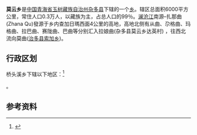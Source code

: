 {{中国乡级行政区|63/27/22/205/000}}
'''莫云乡'''是[[中华人民共和国|中国]][[青海省|青海省]][[玉树藏族自治州|玉树藏族自治州]][[杂多县|杂多县]]下辖的一个[[乡_(中华人民共和国)|乡]]。辖区总面积6000平方公里，常住人口0.3万人，以藏族为主，占总人口的99％。[[澜沧江|澜沧江]]南源–扎那曲(Zhana Qu)發源于乡内查加日瑪西面4公里的高地，高地北侧有从曲、尕格曲、玛格曲、拉巴曲、赛陇曲、巴曲等分别汇入拉娘曲(杂多县莫云乡达英村) ，往西北流向莫曲([[治多县|治多县]][[索加乡|索加乡]])。

== 行政区划 ==

桥头溪乡下辖以下地区：<ref>{{PRC admin/ref sgc|63/27/22/205/000}}</ref>

{{PRC admin/children|63/27/22/205/000}}。

== 参考资料 ==

{{reflist}}

{{PRC admin/navcat|63/27/22/205/000}}
{{青海行政区划小作品}}